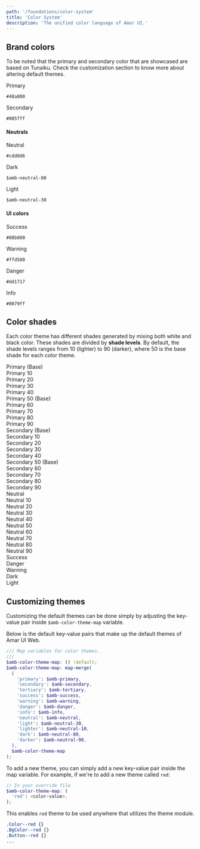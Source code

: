 ```yaml
---
path: '/foundations/color-system'
title: 'Color System'
description: 'The unified color language of Amar UI.'
---
```


## Brand colors

To be noted that the primary and secondary color that are showcased are based on Tunaiku. Check the
customization section to know more about altering default themes.

<div className="Grids Grids--gapless MarginBottom">
  <div className="Grid Grid-3">
    <div className="BgColor-primary Flex Flex-column JustifyContent-center AlignItems-center Padding">
      <p className="Typography-regular16 FontWeight-semibold">Primary</p>
      <code>#48a800</code>
    </div>
  </div>
  <div className="Grid Grid-3">
    <div className="BgColor-secondary Flex Flex-column JustifyContent-center AlignItems-center Padding">
      <p className="Typography-regular16 FontWeight-semibold">Secondary</p>
      <code>#005fff</code>
    </div>
  </div>
</div>

#### Neutrals

<div className="Grids Grids--gapless MarginBottom">
  <div className="Grid Grid-3">
    <div className="BgColor-neutral Flex Flex-column JustifyContent-center AlignItems-center Padding">
      <p className="Typography-regular16 FontWeight-semibold">Neutral</p>
      <code>#cdd0d6</code>
    </div>
  </div>
  <div className="Grid Grid-3">
    <div className="BgColor-dark Flex Flex-column JustifyContent-center AlignItems-center Padding">
      <p className="Typography-regular16 FontWeight-semibold">Dark</p>
      <code>$amb-neutral-80</code>
    </div>
  </div>
  <div className="Grid Grid-3">
    <div className="BgColor-light Flex Flex-column JustifyContent-center AlignItems-center Padding">
      <p className="Typography-regular16 FontWeight-semibold">Light</p>
      <code>$amb-neutral-30</code>
    </div>
  </div>
</div>

#### UI colors

<div className="Grids Grids--gapless MarginBottom">
  <div className="Grid Grid-3">
    <div className="BgColor-success Flex Flex-column JustifyContent-center AlignItems-center Padding">
      <p className="Typography-regular16 FontWeight-semibold">Success</p>
      <code>#08b800</code>
    </div>
  </div>
  <div className="Grid Grid-3">
    <div className="BgColor-warning Flex Flex-column JustifyContent-center AlignItems-center Padding">
      <p className="Typography-regular16 FontWeight-semibold">Warning</p>
      <code>#ffd500</code>
    </div>
  </div>
  <div className="Grid Grid-3">
    <div className="BgColor-danger Flex Flex-column JustifyContent-center AlignItems-center Padding">
      <p className="Typography-regular16 FontWeight-semibold">Danger</p>
      <code>#dd1717</code>
    </div>
  </div>
  <div className="Grid Grid-3">
    <div className="BgColor-info Flex Flex-column JustifyContent-center AlignItems-center Padding">
      <p className="Typography-regular16 FontWeight-semibold">Info</p>
      <code>#0079ff</code>
    </div>
  </div>
</div>

## Color shades

Each color theme has different shades generated by mixing both white and black color. These shades
are divided by **shade levels**. By default, the shade levels ranges from 10 (lighter) to 90
(darker), where 50 is the base shade for each color theme.

<div className="Grids MarginBottom">
  <div className="Grid Grid-4">
    <div className="Padding FontWeight-semibold BgColor-primary">Primary (Base)</div>
    <div className="Padding FontWeight-semibold BgColor-primary-10">Primary 10</div>
    <div className="Padding FontWeight-semibold BgColor-primary-20">Primary 20</div>
    <div className="Padding FontWeight-semibold BgColor-primary-30">Primary 30</div>
    <div className="Padding FontWeight-semibold BgColor-primary-40">Primary 40</div>
    <div className="Padding FontWeight-semibold BgColor-primary-50">Primary 50 (Base)</div>
    <div className="Padding FontWeight-semibold BgColor-primary-60">Primary 60</div>
    <div className="Padding FontWeight-semibold BgColor-primary-70">Primary 70</div>
    <div className="Padding FontWeight-semibold BgColor-primary-80">Primary 80</div>
    <div className="Padding FontWeight-semibold BgColor-primary-90">Primary 90</div>
  </div>
  <div className="Grid Grid-4">
    <div className="Padding FontWeight-semibold BgColor-secondary">Secondary (Base)</div>
    <div className="Padding FontWeight-semibold BgColor-secondary-10">Secondary 10</div>
    <div className="Padding FontWeight-semibold BgColor-secondary-20">Secondary 20</div>
    <div className="Padding FontWeight-semibold BgColor-secondary-30">Secondary 30</div>
    <div className="Padding FontWeight-semibold BgColor-secondary-40">Secondary 40</div>
    <div className="Padding FontWeight-semibold BgColor-secondary-50">Secondary 50 (Base)</div>
    <div className="Padding FontWeight-semibold BgColor-secondary-60">Secondary 60</div>
    <div className="Padding FontWeight-semibold BgColor-secondary-70">Secondary 70</div>
    <div className="Padding FontWeight-semibold BgColor-secondary-80">Secondary 80</div>
    <div className="Padding FontWeight-semibold BgColor-secondary-90">Secondary 90</div>
  </div>
  <div className="Grid Grid-4">
    <div className="Padding FontWeight-semibold BgColor-neutral Color-black">Neutral</div>
    <div class="BgColor-neutral-10 FontWeight-semibold Padding">Neutral 10</div>
    <div class="BgColor-neutral-20 FontWeight-semibold Padding">Neutral 20</div>
    <div class="BgColor-neutral-30 FontWeight-semibold Padding">Neutral 30</div>
    <div class="BgColor-neutral-40 FontWeight-semibold Padding">Neutral 40</div>
    <div class="BgColor-neutral-50 FontWeight-semibold Padding">Neutral 50</div>
    <div class="BgColor-neutral-60 FontWeight-semibold Padding">Neutral 60</div>
    <div class="BgColor-neutral-70 FontWeight-semibold Padding">Neutral 70</div>
    <div class="BgColor-neutral-80 FontWeight-semibold Padding">Neutral 80</div>
    <div class="BgColor-neutral-90 FontWeight-semibold Padding">Neutral 90</div>
  </div>
</div>
<div className="Grids">
  <div className="Grid Grid-4">
    <div className="Padding FontWeight-semibold BgColor-success">Success</div>
  </div>
  <div className="Grid Grid-4">
    <div className="Padding FontWeight-semibold BgColor-danger">Danger</div>
  </div>
  <div className="Grid Grid-4">
    <div className="Padding FontWeight-semibold BgColor-warning Color-black">Warning</div>
  </div>
  <div className="Grid Grid-4">
    <div className="Padding FontWeight-semibold BgColor-dark">Dark</div>
  </div>
  <div className="Grid Grid-4">
    <div className="Padding FontWeight-semibold BgColor-light Color-black">Light</div>
  </div>
</div>

## Customizing themes

Customizing the default themes can be done simply by adjusting the key-value pair inside
`$amb-color-theme-map` variable.

Below is the default key-value pairs that make up the default themes of Amar UI Web.

```scss
/// Map variables for color themes.
///
$amb-color-theme-map: () !default;
$amb-color-theme-map: map-merge(
  (
    'primary': $amb-primary,
    'secondary': $amb-secondary,
    'tertiary': $amb-tertiary,
    'success': $amb-success,
    'warning': $amb-warning,
    'danger': $amb-danger,
    'info': $amb-info,
    'neutral': $amb-neutral,
    'light': $amb-neutral-30,
    'lighter': $amb-neutral-10,
    'dark': $amb-neutral-80,
    'darker': $amb-neutral-90,
  ),
  $amb-color-theme-map
);
```

To add a new theme, you can simply add a new key-value pair inside the map variable. For example, if
we're to add a new theme called `red`:

```scss
// In your override file
$amb-color-theme-map: (
  'red': <color-value>,
);
```

This enables `red` theme to be used anywhere that utilizes the theme module.

```scss
.Color--red {}
.BgColor--red {}
.Button--red {}
...
```
